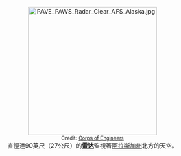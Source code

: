<center>[[File:PAVE_PAWS_Radar_Clear_AFS_Alaska.jpg|300px]]<br/> 
<small>Credit: [http://www.hq.usace.army.mil/cepa/pubs/jul00/story8.htm Corps of Engineers]</small><br/>直徑達90英尺（27公尺）的'''[[雷达|雷达]]'''監視著[[阿拉斯加州|阿拉斯加州]]北方的天空。</center>